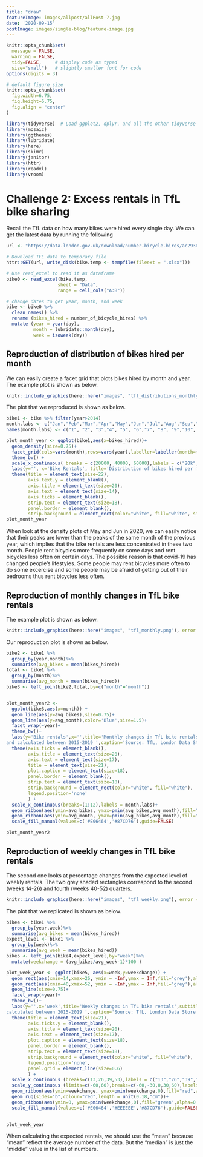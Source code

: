```yaml
---
title: "draw"
featureImage: images/allpost/allPost-7.jpg
date: '2020-09-15'
postImage: images/single-blog/feature-image.jpg
---
```



```r
knitr::opts_chunk$set(
  message = FALSE, 
  warning = FALSE, 
  tidy=FALSE,     # display code as typed
  size="small")   # slightly smaller font for code
options(digits = 3)

# default figure size
knitr::opts_chunk$set(
  fig.width=6.75, 
  fig.height=6.75,
  fig.align = "center"
)
```


```r
library(tidyverse)  # Load ggplot2, dplyr, and all the other tidyverse packages
library(mosaic)
library(ggthemes)
library(lubridate)
library(here)
library(skimr)
library(janitor)
library(httr)
library(readxl)
library(vroom)
```



# Challenge 2: Excess rentals in TfL bike sharing

Recall the TfL data on how many bikes were hired every single day. We can get the latest data by running the following

```r
url <- "https://data.london.gov.uk/download/number-bicycle-hires/ac29363e-e0cb-47cc-a97a-e216d900a6b0/tfl-daily-cycle-hires.xlsx"

# Download TFL data to temporary file
httr::GET(url, write_disk(bike.temp <- tempfile(fileext = ".xlsx")))

# Use read_excel to read it as dataframe
bike0 <- read_excel(bike.temp,
                   sheet = "Data",
                   range = cell_cols("A:B"))

# change dates to get year, month, and week
bike <- bike0 %>% 
  clean_names() %>% 
  rename (bikes_hired = number_of_bicycle_hires) %>% 
  mutate (year = year(day),
          month = lubridate::month(day),
          week = isoweek(day))
```

## Reproduction of distribution of bikes hired per month
We can easily create a facet grid that plots bikes hired by month and year. 
The example plot is shown as below.
```r
knitr::include_graphics(here::here("images", "tfl_distributions_monthly.png"), error = FALSE)

```

The plot that we reproduced is shown as below.
```r
bike1 <- bike %>% filter(year>2014)
month.labs <- c("Jan","Feb","Mar","Apr","May","Jun","Jul","Aug","Sep","Oct","Nov","Dec")
names(month.labs) <- c("1", "2", "3","4", "5", "6","7", "8", "9","10", "11", "12")

plot_month_year <- ggplot(bike1,aes(x=bikes_hired))+ 
  geom_density(size=0.75)+ 
  facet_grid(cols=vars(month),rows=vars(year),labeller=labeller(month=month.labs))+
  theme_bw() +
  scale_x_continuous( breaks = c(20000, 40000, 60000),labels = c("20k", "40k", "60k"))+
  labs(y='', x='Bike Rentals', title='Distribution of bikes hired per month')+
  theme(title = element_text(size=22),
        axis.text.y = element_blank(),
        axis.title = element_text(size=20),
        axis.text = element_text(size=14),
        axis.ticks = element_blank(),
        strip.text = element_text(size=18),
        panel.border = element_blank(),
        strip.background = element_rect(color="white", fill="white", size=1))
plot_month_year
```

When look at the density plots of May and Jun in 2020, we can easily notice that their peaks are lower than the peaks of the same month of the previous year, which implies that the bike rentals are less concentrated in these two month. People rent bicycles more frequently on some days and rent bicycles less often on certain days. The possible reason is that covid-19 has changed people's lifestyles. Some people may rent bicycles more often to do some excercise and some people may be afraid of getting out of their bedrooms thus rent bicycles less often.

## Reproduction of monthly changes in TfL bike rentals

The example plot is shown as below.

```r

knitr::include_graphics(here::here("images", "tfl_monthly.png"), error = FALSE)
```

Our reproduction plot is shown as below.

```r
bike2 <- bike1 %>%
  group_by(year,month)%>%
  summarise(avg_bikes = mean(bikes_hired))
total <- bike1 %>%
  group_by(month)%>%
  summarise(avg_month = mean(bikes_hired))
bike3 <- left_join(bike2,total,by=c("month"="month"))


plot_month_year2 <- 
  ggplot(bike3,aes(x=month)) +
  geom_line(aes(y=avg_bikes),size=0.75)+
  geom_line(aes(y=avg_month),color='Blue',size=1.5)+
  facet_wrap(~year)+
  theme_bw()+
  labs(y='Bike rentals',x='',title='Monthly changes in TfL bike rentals',subtitle = 'Change from monthly average shown in blue 
and calculated between 2015-2019 ',caption='Source: TfL, London Data Store')+
  theme(axis.ticks = element_blank(),
        axis.title = element_text(size=20),
        axis.text = element_text(size=17),
        title = element_text(size=21),
        plot.caption = element_text(size=18),
        panel.border = element_blank(),
        strip.text = element_text(size=18),
        strip.background = element_rect(color="white", fill="white"),
        legend.position='none'
        ) +
  scale_x_continuous(breaks=(1:12),labels = month.labs)+
  geom_ribbon(aes(ymin=avg_bikes, ymax=pmin(avg_bikes,avg_month),fill="red",alpha=0.3))+
  geom_ribbon(aes(ymin=avg_month, ymax=pmin(avg_bikes,avg_month),fill="green",alpha=0.3))+
  scale_fill_manual(values=c('#E06464','#87CD76'),guide=FALSE)

plot_month_year2

```

## Reproduction of weekly changes in TfL bike rentals
The second one looks at percentage changes from the expected level of weekly rentals. The two grey shaded rectangles correspond to the second (weeks 14-26) and fourth (weeks 40-52) quarters.

```r
knitr::include_graphics(here::here("images", "tfl_weekly.png"), error = FALSE)
```
The plot that we replicated is shown as below.
```r
bike4 <- bike1 %>%
  group_by(year,week)%>%
  summarise(avg_bikes = mean(bikes_hired))
expect_level <- bike1 %>%
  group_by(week)%>%
  summarise(avg_week = mean(bikes_hired)) 
bike5 <- left_join(bike4,expect_level,by="week")%>%
  mutate(weekchange = (avg_bikes/avg_week-1)*100 )

plot_week_year <- ggplot(bike5, aes(x=week,y=weekchange)) +
  geom_rect(aes(xmin=14,xmax=26, ymin = -Inf,ymax = Inf,fill='grey'),alpha=0.2)+  
  geom_rect(aes(xmin=40,xmax=52, ymin = -Inf,ymax = Inf,fill='grey'),alpha=0.2)+ 
  geom_line(size=0.75)+  
  facet_wrap(~year)+
  theme_bw()+
  labs(y='',x='week',title='Weekly changes in TfL bike rentals',subtitle = '% Change from weekly average 
calculated between 2015-2019 ',caption='Source: TfL, London Data Store')+
  theme(title = element_text(size=21),
        axis.ticks.y = element_blank(),
        axis.title = element_text(size=20),
        axis.text = element_text(size=17),
        plot.caption = element_text(size=18),
        panel.border = element_blank(),
        strip.text = element_text(size=18),
        strip.background = element_rect(color="white", fill="white"),
        legend.position='none',
        panel.grid = element_line(size=0.6)
        ) +
  scale_x_continuous (breaks=c(13,26,39,53),labels = c("13","26","39","53"))+
  scale_y_continuous (limits=c(-60,60),breaks=c(-60,-30,0,30,60),labels = c("-60%","-30%","0%","30%","60%"))+
  geom_ribbon(aes(ymin=weekchange, ymax=pmin(weekchange,0),fill="red",alpha=0.3))+
  geom_rug(sides="b",colour="red",length = unit(0.18,"cm"))+
  geom_ribbon(aes(ymin=0, ymax=pmin(weekchange,0),fill="green",alpha=0.3))+
  scale_fill_manual(values=c('#E06464','#EEEEEE','#87CD76'),guide=FALSE)
  

plot_week_year


```

When calculating the expected rentals, we should use the "mean" because "mean" reflect the average number of the data. But the "median" is just the "middle" value in the list of numbers.

